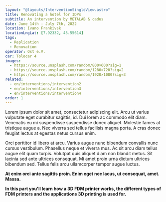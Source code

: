 ```yaml
---
layout: "@layouts/InterventionSingleView.astro"
title: Renovating a hotel for IDPs
subtitle: An intervention by METALAB & cadus
date: June 14th - July 7th, 2022
location: Ivano Frankivsk
locationLngLat: [7.92332, 45.55614]
tags: 
  - Replication
  - Renovation
operator: Ost e.V.
car: Tolocar 4
images:
  - https://source.unsplash.com/random/800×600?sig=1
  - https://source.unsplash.com/random/1280×720?sig=2
  - https://source.unsplash.com/random/1920×1080?sig=3
related:
  - en/interventions/intervention2
  - en/interventions/intervention3
  - en/interventions/intervention4
order: 1
---
```

Lorem ipsum dolor sit amet, consectetur adipiscing elit. Arcu ut varius vulputate eget curabitur sagittis, id. Dui lorem ac commodo elit diam. Venenatis eu mi suspendisse suspendisse donec aliquet. Molestie fames at tristique augue a. Nec viverra sed tellus facilisis magna porta. A cras donec feugiat lectus at egestas netus cursus enim.

Orci porttitor id libero at arcu. Varius augue nunc bibendum convallis nunc cursus vestibulum. Phasellus neque et viverra mus. Ac sit arcu diam tellus augue elit quam turpis. Volutpat quis aliquet diam non blandit metus. Sit lacinia sed ante ultrices consequat. Mi amet proin urna dictum ultrices bibendum sed. Tellus felis arcu ullamcorper tempor augue luctus.

**At enim orci ante sagittis proin. Enim eget nec lacus, ut consequat, amet. Massa.**

**In this part you'll learn how a 3D FDM printer works, the different types of FDM printers and the applications 3D printing is used for.** 